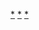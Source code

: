 {{containercat}}
{{Categories by country|nocat}}

[[Category:亚洲各国交通|*]]
[[Category:亚洲道路|*]]
[[Category:各國道路|*]]